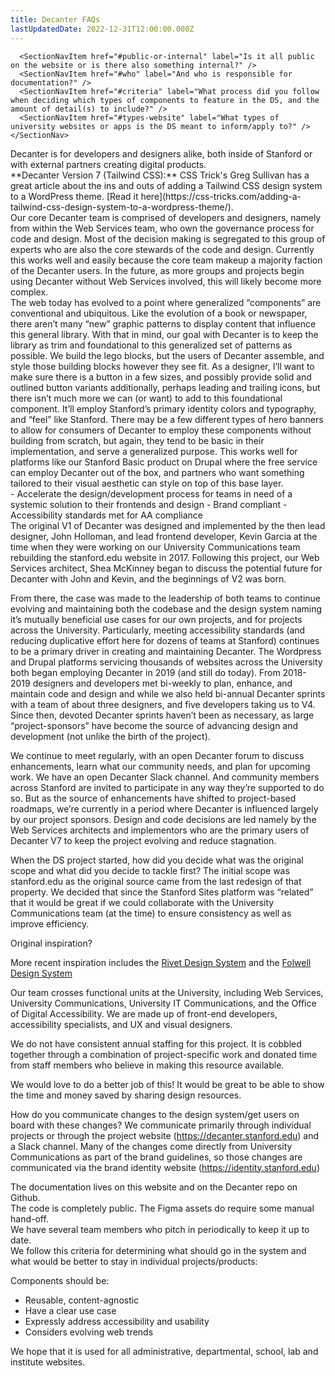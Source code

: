 ```yaml
---
title: Decanter FAQs
lastUpdatedDate: 2022-12-31T12:00:00.000Z
---
```

<div className="flex flex-col 2xl:flex-row-reverse">
  <div className="2xl:sticky 2xl:top-0 2xl:pl-26 2xl:shrink-0 rs-mb-5 2xl:mb-0">
    <SectionNav>
      <SectionNavItem href="#audience" label="What is the audience for the design system?" />
      <SectionNavItem href="#implementation" label="What is the implementation process for wordpress? e.g., do they use classes, is it all in the base theme?" />
      <SectionNavItem href="#governance" label="What is the governance process like?" />
      <SectionNavItem href="#how-decide" label="How do you decide to add new components / design variations?" />
      <SectionNavItem href="#problem-solving-ds" label="What specific problems does your DS solve?" />
      <SectionNavItem href="#then-and-now" label="How was the project design/implementation process vs. how is it now?" />
      <SectionNavItem href="#inspiration" label="Before you started, were there comparable(s) that inspired your approach?" />
      <SectionNavItem href="#lesson" label="What lessons have emerged and what might you have done differently?" />
      <SectionNavItem href="#time" label="How much time (and what types of people) do you allocate quarterly/annually?" />
      <SectionNavItem href="#value" label="How do you quantify/qualify/articulate the value?" />
      <SectionNavItem href="#documentation" label="What does documentation look like?" />

      <SectionNavItem href="#public-or-internal" label="Is it all public on the website or is there also something internal?" />
      <SectionNavItem href="#who" label="And who is responsible for documentation?" />
      <SectionNavItem href="#criteria" label="What process did you follow when deciding which types of components to feature in the DS, and the amount of detail(s) to include?" />
      <SectionNavItem href="#types-website" label="What types of university websites or apps is the DS meant to inform/apply to?" />
    </SectionNav>
  </div>

<div className="grow">
<Section heading="What is the audience for the design system?" id="audience">
Decanter is for developers and designers alike, both inside of Stanford or with external partners creating digital products.
</Section>

<Section heading="What is the implementation process for wordpress? e.g., do they use classes, is it all in the base theme?" id="implementation">
**Decanter Version 7 (Tailwind CSS):**
CSS Trick's Greg Sullivan has a great article about the ins and outs of adding a Tailwind CSS design system to a WordPress theme. [Read it here](https://css-tricks.com/adding-a-tailwind-css-design-system-to-a-wordpress-theme/).
</Section>

<Section heading="What is the governance process like?" id="governance">
Our core Decanter team is comprised of developers and designers, namely from within the Web Services team, who own the governance process for code and design. Most of the decision making is segregated to this group of experts who are also the core stewards of the code and design. Currently this works well and easily because the core team makeup a majority faction of the Decanter users. In the future, as more groups and projects begin using Decanter without Web Services involved, this will likely become more complex.
</Section>

<Section heading="How do you decide to add new components / design variations?" id="how-decide">
The web today has evolved to a point where generalized “components” are conventional and ubiquitous. Like the evolution of a book or newspaper, there aren’t many “new” graphic patterns to display content that influence this general library. With that in mind, our goal with Decanter is to keep the library as trim and foundational to this generalized set of patterns as possible. We build the lego blocks, but the users of Decanter assemble, and style those building blocks however they see fit. As a designer, I’ll want to make sure there is a button in a few sizes, and possibly provide solid and outlined button variants additionally, perhaps leading and trailing icons, but there isn’t much more we can (or want) to add to this foundational component. It’ll employ Stanford’s primary identity colors and typography, and “feel” like Stanford. There may be a few different types of hero banners to allow for consumers of Decanter to employ these components without building from scratch, but again, they tend to be basic in their implementation, and serve a generalized purpose. This works well for platforms like our Stanford Basic product on Drupal where the free service can employ Decanter out of the box, and partners who want something tailored to their visual aesthetic can style on top of this base layer.
</Section>

<Section heading="What specific problems does your DS solve?" id="problem-solving-ds">
- Accelerate the design/development process for teams in need of a systemic solution to their frontends and design
- Brand compliant
- Accessibility standards met for AA compliance
</Section>

<Section heading="How was the project design/implementation process vs. how is it now?" id="then-and-now">
The original V1 of Decanter was designed and implemented by the then lead designer, John Holloman, and lead frontend developer, Kevin Garcia at the time when they were working on our University Communications team rebuilding the stanford.edu website in 2017. Following this project, our Web Services architect, Shea McKinney began to discuss the potential future for Decanter with John and Kevin, and the beginnings of V2 was born.

From there, the case was made to the leadership of both teams to continue evolving and maintaining both the codebase and the design system naming it’s mutually beneficial use cases for our own projects, and for projects across the University. Particularly, meeting accessibility standards (and reducing duplicative effort here for dozens of teams at Stanford) continues to be a primary driver in creating and maintaining Decanter. The Wordpress and Drupal platforms servicing thousands of websites across the University both began employing Decanter in 2019 (and still do today). From 2018-2019 designers and developers met bi-weekly to plan, enhance, and maintain code and design and while we also held bi-annual Decanter sprints with a team of about three designers, and five developers taking us to V4. Since then, devoted Decanter sprints haven’t been as necessary, as large “project-sponsors” have become the source of advancing design and development (not unlike the birth of the project).

We continue to meet regularly, with an open Decanter forum to discuss enhancements, learn what our community needs, and plan for upcoming work. We have an open Decanter Slack channel. And community members across Stanford are invited to participate in any way they’re supported to do so. But as the source of enhancements have shifted to project-based roadmaps, we’re currently in a period where Decanter is influenced largely by our project sponsors. Design and code decisions are led namely by the Web Services architects and implementors who are the primary users of Decanter V7 to keep the project evolving and reduce stagnation.

When the DS project started, how did you decide what was the original scope and what did you decide to tackle first?
The initial scope was stanford.edu as the original source came from the last redesign of that property. We decided that since the Stanford Sites platform was “related” that it would be great if we could collaborate with the University Communications team (at the time) to ensure consistency as well as improve efficiency.
</Section>

<Section heading="Before you started, were there comparable(s) that inspired your approach?" id="inspiration">
Original inspiration?

More recent inspiration includes the [Rivet Design System](https://rivet.iu.edu/) and the [Folwell Design System](https://folwell.umn.edu/.)
</Section>

<Section heading="How much time (and what types of people) do you allocate quarterly/annually?" id="time">
Our team crosses functional units at the University, including Web Services, University Communications, University IT Communications, and the Office of Digital Accessibility. We are made up of front-end developers, accessibility specialists, and UX and visual designers.

We do not have consistent annual staffing for this project. It is cobbled together through a combination of project-specific work and donated time from staff members who believe in making this resource available.
</Section>

<Section heading="How do you quantify/qualify/articulate the value?" id="value">
We would love to do a better job of this! It would be great to be able to show the time and money saved by sharing design resources.

How do you communicate changes to the design system/get users on board with these changes?
We communicate primarily through individual projects or through the project website (https://decanter.stanford.edu) and a Slack channel. Many of the changes come directly from University Communications as part of the brand guidelines, so those changes are communicated via the brand identity website (https://identity.stanford.edu)
</Section>

<Section heading="What does documentation look like?" id="documentation">
The documentation lives on this website and on the Decanter repo on Github.
</Section>

<Section heading="Is it all public on the website or is there also something internal?" id="public-or-internal">
The code is completely public. The Figma assets do require some manual hand-off.
</Section>

<Section heading="And who is responsible for documentation?" id="who">
We have several team members who pitch in periodically to keep it up to date.
</Section>

<Section heading="What process did you follow when deciding which types of components to feature in the DS, and the amount of detail(s) to include?" id="criteria">
We follow this criteria for determining what should go in the system and what would be better to stay in individual projects/products:

Components should be:
- Reusable, content-agnostic
- Have a clear use case
- Expressly address accessibility and usability
- Considers evolving web trends
</Section>

<Section heading="What types of university websites or apps is the DS meant to inform/apply to?" id="types-website">
We hope that it is used for all administrative, departmental, school, lab and institute websites.
</Section>
</div>
</div>
